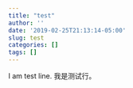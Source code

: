 ```yaml
---
title: "test"
author: ''
date: '2019-02-25T21:13:14-05:00'
slug: test
categories: []
tags: []
---
```

I am test line.
我是测试行。
